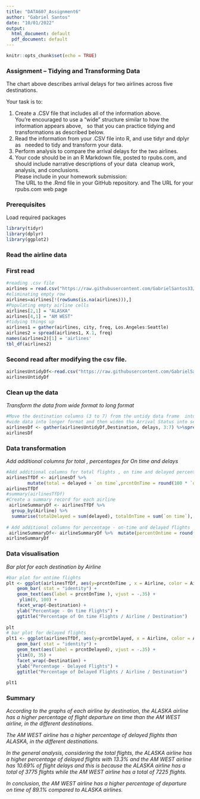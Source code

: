 ---
title: "DATA607_Assignment6"
author: "Gabriel Santos"
date: "10/01/2022"
output:
  html_document: default
  pdf_document: default
---

```{r setup, include=FALSE}
knitr::opts_chunk$set(echo = TRUE)
```

### Assignment – Tidying and Transforming Data

The chart above describes arrival delays for two airlines across five destinations.  \

Your task is to:

(1) Create a .CSV file  that includes all of the information above.  \
    You’re encouraged to use a “wide” structure similar to how the information appears above, \ 
    so that you can practice tidying and transformations as described below. \
(2) Read the information from your .CSV file into R, and use tidyr and dplyr as \ 
   needed to tidy and transform your data.\   
(3) Perform analysis to compare the arrival delays for the two airlines.\ 
(4) Your code should be in an R Markdown file, posted to rpubs.com, and should include narrative descriptions of your data\     cleanup work, analysis, and conclusions.\
Please include in your homework submission: \
The URL to the .Rmd file in your GitHub repository. and 
The URL for your rpubs.com web page

### Prerequisites

Load required packages

```{r message=FALSE}
library(tidyr)
library(dplyr)
library(ggplot2)
```

### Read the airline data


### First read

```{r}
#reading .csv file
airlines = read.csv("https://raw.githubusercontent.com/GabrielSantos33/DATA607-Assignment-6/main/airlines.csv")
#eliminating empty row
airlines=airlines[!(rowSums(is.na(airlines))),]
#Populating empty airline cells
airlines[2,1] = "ALASKA"
airlines[4,1] = "AM WEST"
#tidying things up
airlines1 = gather(airlines, city, freq, Los.Angeles:Seattle)
airlines2 = spread(airlines1, X.1, freq)
names(airlines2)[1] = 'airlines'
tbl_df(airlines2)
```

### Second read after modifying the csv file.

```{r message=FALSE}
airlinesUntidyDf<-read.csv("https://raw.githubusercontent.com/GabrielSantos33/DATA607-Assignment-6/main/airlines2.csv")
airlinesUntidyDf
```


### Clean up the data

*Transform the data from wide format to long format*

```{r message=FALSE}
#Move the destination columns (3 to 7) from the untidy data frame  into single destination column
#wide data into longer format and then widen the Arrival Status into separate columns
airlinesDf <- gather(airlinesUntidyDf,Destination, delays, 3:7) %>%spread(2,4)
airlinesDf
```


### Data transformation

*Add additional columns for total ,  percentages for On time and delays*

```{r message=FALSE}
#Add additional columns for total flights , on time and delayed percentages 
airlinesTfDf <- airlinesDf %>% 
        mutate(total = delayed + `on time`,prcntOnTime = round(100 * `on time` / total, 2), prcntDelayed = round(delayed / total * 100, 2)) 
airlinesTfDf
#summary(airlinesTfDf)
#Create a summary record for each airline
 airlineSummaryDf <- airlinesTfDf %>% 
  group_by(Airline) %>% 
  summarise(totalDelayed = sum(delayed), totalOnTime = sum(`on time`), totalFlights = sum(total)) 
 
# Add additional columns for percentage - on-time and delayed flights 
 airlineSummaryDf<- airlineSummaryDf %>%  mutate(percentOntime = round(totalOnTime/totalFlights * 100, 2),percentDelayed = round(totalDelayed/totalFlights * 100, 2))
airlineSummaryDf
```



### Data visualisation

*Bar plot for each destination by Airline*

```{r message=FALSE}
#bar plot for ontime flights
plt <- ggplot(airlinesTfDf, aes(y=prcntOnTime , x = Airline, color = Airline, fill = Airline)) + 
    geom_bar( stat = "identity") +
    geom_text(aes(label = prcntOnTime ), vjust = -.35) +
     ylim(0, 100) +
    facet_wrap(~Destination) +
    ylab("Percentage - On time Flights") +
    ggtitle("Percentage of On time Flights / Airline / Destination")
    
plt
# bar plot for delayed flights
plt1 <- ggplot(airlinesTfDf, aes(y=prcntDelayed, x = Airline, color = Airline, fill = Airline)) + 
    geom_bar( stat = "identity") +
    geom_text(aes(label = prcntDelayed), vjust = -.35) +
    ylim(0, 35) +
    facet_wrap(~Destination) +
    ylab("Percentage - Delayed Flights") +
    ggtitle("Percentage of Delayed Flights / Airline / Destination")
    
plt1
```


### Summary

*According to the graphs of each airline by destination, the ALASKA airline has a higher percentage of flight departure on time than the AM WEST airline, in the different destinations.*

*The AM WEST airline has a higher percentage of delayed flights than ALASKA, in the different destinations.*

*In the general analysis, considering the total flights, the ALASKA airline has a higher percentage of delayed flights with 13.3% and the AM WEST airline has 10.69% of flight delays and this is because the ALASKA airline has a total of 3775 flights while the AM WEST airline has a total of 7225 flights.*

*In conclusion, the AM WEST airline has a higher percentage of departure on time of 89.1% compared to ALASKA airlines.*
